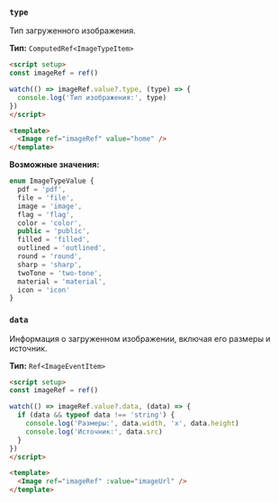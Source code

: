 ### `type`

Тип загруженного изображения.

**Тип:** `ComputedRef<ImageTypeItem>`

```html
<script setup>
const imageRef = ref()

watch(() => imageRef.value?.type, (type) => {
  console.log('Тип изображения:', type)
})
</script>

<template>
  <Image ref="imageRef" value="home" />
</template>
```

**Возможные значения:**

```ts
enum ImageTypeValue {
  pdf = 'pdf',
  file = 'file',
  image = 'image',
  flag = 'flag',
  color = 'color',
  public = 'public',
  filled = 'filled',
  outlined = 'outlined',
  round = 'round',
  sharp = 'sharp',
  twoTone = 'two-tone',
  material = 'material',
  icon = 'icon'
}
```

### `data`

Информация о загруженном изображении, включая его размеры и источник.

**Тип:** `Ref<ImageEventItem>`

```html
<script setup>
const imageRef = ref()

watch(() => imageRef.value?.data, (data) => {
  if (data && typeof data !== 'string') {
    console.log('Размеры:', data.width, 'x', data.height)
    console.log('Источник:', data.src)
  }
})
</script>

<template>
  <Image ref="imageRef" :value="imageUrl" />
</template>
```
